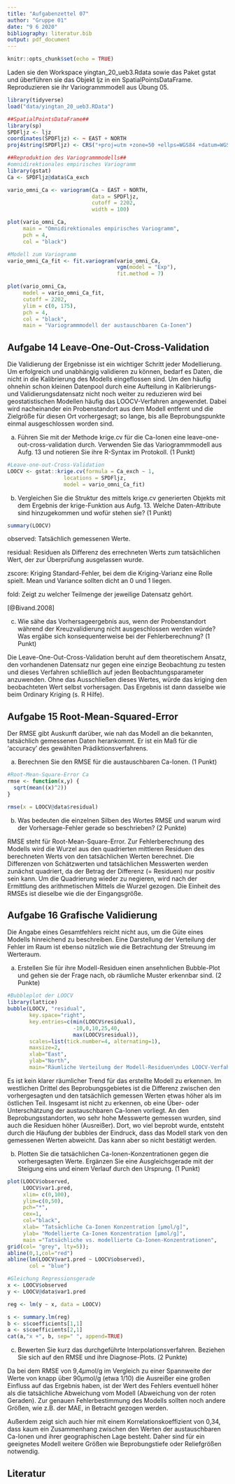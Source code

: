 ---
title: "Aufgabenzettel 07"
author: "Gruppe 01"
date: "9 6 2020"
bibliography: literatur.bib
output: pdf_document
---

```{r setup, include=FALSE}
knitr::opts_chunk$set(echo = TRUE)
```
Laden sie den Workspace yingtan_20_ueb3.Rdata sowie das Paket gstat und überführen sie das Objekt ljz in ein SpatialPointsDataFrame. Reproduzieren sie ihr Variogrammmodell aus Übung 05.
```{r}
library(tidyverse)
load("data/yingtan_20_ueb3.RData")

##SpatialPointsDataFrame##
library(sp)
SPDFljz <- ljz
coordinates(SPDFljz) <- ~ EAST + NORTH
proj4string(SPDFljz) <- CRS("+proj=utm +zone=50 +ellps=WGS84 +datum=WGS84")

##Reproduktion des Variogrammmodells##
#omnidirektionales empirisches Variogramm
library(gstat)
Ca <- SPDFljz@data$Ca_exch

vario_omni_Ca <- variogram(Ca ~ EAST + NORTH,
                           data = SPDFljz,
                           cutoff = 2202,
                           width = 100)

plot(vario_omni_Ca,
     main = "Omnidirektionales empirisches Variogramm",
     pch = 4,
     col = "black")

#Modell zum Variogramm
vario_omni_Ca_fit <- fit.variogram(vario_omni_Ca, 
                                   vgm(model = "Exp"),
                                   fit.method = 7)

plot(vario_omni_Ca,
     model = vario_omni_Ca_fit,
     cutoff = 2202,
     ylim = c(0, 175),
     pch = 4,
     col = "black",
     main = "Variogrammmodell der austauschbaren Ca-Ionen")
```
## Aufgabe 14 Leave-One-Out-Cross-Validation

Die Validierung der Ergebnisse ist ein wichtiger Schritt jeder Modellierung. Um erfolgreich und unabhängig validieren zu können, bedarf es Daten, die nicht in die Kalibrierung des Modells eingeflossen sind. Um den häufig ohnehin schon kleinen Datenpool durch eine Aufteilung in Kalibrierungs- und Validierungsdatensatz nicht noch weiter zu reduzieren wird bei geostatistischen Modellen häufig das LOOCV-Verfahren angewendet. Dabei wird nacheinander ein Probenstandort aus dem Modell entfernt und die Zielgröße für diesen Ort vorhergesagt; so lange, bis alle Beprobungspunkte einmal ausgeschlossen worden sind.

a) Führen Sie mit der Methode krige.cv für die Ca-Ionen eine leave-one-out-cross-validation durch. Verwenden Sie das Variogrammmodell aus Aufg. 13 und notieren Sie ihre R-Syntax im Protokoll. (1 Punkt)
```{r Aufgabe 14a}
#Leave-one-out-Cross-Validation
LOOCV <- gstat::krige.cv(formula = Ca_exch ~ 1, 
                  locations = SPDFljz,
                  model = vario_omni_Ca_fit)
```
b) Vergleichen Sie die Struktur des mittels krige.cv generierten Objekts mit dem Ergebnis der krige-Funktion aus Aufg. 13. Welche Daten-Attribute sind hinzugekommen und wofür stehen sie? (1 Punkt)
```{r Aufgabe 14b}
summary(LOOCV)

```


observed: Tatsächlich gemessenen Werte.

residual: Residuen als Differenz des errechneten Werts zum tatsächlichen Wert, der zur Überprüfung ausgelassen wurde.

zscore: Kriging Standard-Fehler, bei dem die Kriging-Varianz eine Rolle spielt. Mean und Variance sollten dicht an 0 und 1 liegen.

fold: Zeigt zu welcher Teilmenge der jeweilige Datensatz gehört.

[@Bivand.2008]

c) Wie sähe das Vorhersageergebnis aus, wenn der Probenstandort während der Kreuzvalidierung nicht ausgeschlossen werden würde? Was ergäbe sich konsequenterweise bei der Fehlerberechnung? (1 Punkt)

Die Leave-One-Out-Cross-Validation beruht auf dem theoretischem Ansatz, den vorhandenen Datensatz nur gegen eine einzige Beobachtung zu testen und dieses Verfahren schließlich auf jeden Beobachtungsparameter anzuwenden. Ohne das Ausschließen dieses Wertes, würde das kriging den beobachteten Wert selbst vorhersagen. Das Ergebnis ist dann dasselbe wie beim Ordinary Kriging (s. R Hilfe).

## Aufgabe 15 Root-Mean-Squared-Error

Der RMSE gibt Auskunft darüber, wie nah das Modell an die bekannten, tatsächlich gemessenen Daten herankommt. Er ist ein Maß für die 'accuracy' des gewählten Prädiktionsverfahrens.

a) Berechnen Sie den RMSE für die austauschbaren Ca-Ionen. (1 Punkt)
```{r Aufgabe 15a}
#Root-Mean-Square-Error Ca
rmse <- function(x,y) {
  sqrt(mean((x)^2))
}

rmse(x = LOOCV@data$residual)
```
b) Was bedeuten die einzelnen Silben des Wortes RMSE und warum wird der Vorhersage-Fehler gerade so beschrieben? (2 Punkte)

RMSE steht für Root-Mean-Square-Error. Zur Fehlerberechnung des Modells wird die Wurzel aus den quadrierten mittleren Residuen des berechneten Werts von den tatsächlichen Werten berechnet. Die Differenzen von Schätzwerten und tatsächlichen Messwerten werden zunächst quadriert, da der Betrag der Differenz (= Residuen) nur positiv sein kann. Um die Quadrierung wieder zu negieren, wird nach der Ermittlung des arithmetischen Mittels die Wurzel gezogen. Die Einheit des RMSEs ist dieselbe wie die der Eingangsgröße.

## Aufgabe 16 Grafische Validierung

Die Angabe eines Gesamtfehlers reicht nicht aus, um die Güte eines Modells hinreichend zu beschreiben. Eine Darstellung der Verteilung der Fehler im Raum ist ebenso nützlich wie die Betrachtung der Streuung im Werteraum.

a) Erstellen Sie für ihre Modell-Residuen einen ansehnlichen Bubble-Plot und gehen sie der Frage nach, ob räumliche Muster erkennbar sind. (2 Punkte)
```{r Aufgabe 16a}
#Bubbleplot der LOOCV
library(lattice)
bubble(LOOCV, "residual",
       key.space="right",
       key.entries=c(min(LOOCV$residual),
                     -10,0,10,25,40,
                     max(LOOCV$residual)),
       scales=list(tick.number=4, alternating=1),
       maxsize=2,
       xlab="East",
       ylab="North",
       main="Räumliche Verteilung der Modell-Residuen\ndes LOOCV-Verfahrens der austauschbaren Ca-Ionen")
```
Es ist kein klarer räumlicher Trend für das erstellte Modell zu erkennen. Im westlichen Drittel des Beprobungsgebietes ist die Differenz zwischen den vorhergesagten und den tatsächlich gemessen Werten etwas höher als im östlichen Teil. Insgesamt ist nicht zu erkennen, ob eine Über- oder Unterschätzung der austauschbaren Ca-Ionen vorliegt. An den Beprobungsstandorten, wo sehr hohe Messwerte gemessen wurden, sind auch die Residuen höher (Ausreißer). Dort, wo viel beprobt wurde, entsteht durch die Häufung der bubbles der Eindruck, dass das Modell stark von den gemessenen Werten abweicht. Das kann aber so nicht bestätigt werden.

b) Plotten Sie die tatsächlichen Ca-Ionen-Konzentrationen gegen die vorhergesagten Werte. Ergänzen Sie eine Ausgleichsgerade mit der Steigung eins und einem Verlauf durch den Ursprung. (1 Punkt)
```{r Aufgabe 16b}
plot(LOOCV$observed, 
     LOOCV$var1.pred, 
     xlim= c(0,100), 
     ylim=c(0,50), 
     pch="*", 
     cex=1, 
     col="black", 
     xlab= "Tatsächliche Ca-Ionen Konzentration [µmol/g]",
     ylab= "Modellierte Ca-Ionen Konzentration [µmol/g]", 
     main ="Tatsächliche vs. modellierte Ca-Ionen-Konzentrationen", 
grid(col= "grey", lty=5)); 
abline(0,1,col="red")
abline(lm(LOOCV$var1.pred ~ LOOCV$observed),
       col = "blue")

#Gleichung Regressionsgerade
x <- LOOCV$observed
y <- LOOCV@data$var1.pred

reg <- lm(y ~ x, data = LOOCV)

s <- summary.lm(reg)
b <- s$coefficients[1,1]
a <- s$coefficients[2,1]
cat(a,"x +", b, sep=" ", append=TRUE)
```
c) Bewerten Sie kurz das durchgeführte Interpolationsverfahren. Beziehen Sie sich auf den RMSE und ihre Diagnose-Plots. (2 Punkte)

Da bei dem RMSE von 9,4$\mu$mol/g im Vergleich zu einer Spannweite der Werte von knapp über 90$\mu$mol/g (etwa 1/10) die Ausreißer eine großen Einfluss auf das Ergebnis haben, ist der Wert des Fehlers eventuell höher als die tatsächliche Abweichung vom Modell (Abweichung von der roten Geraden). Zur genauen Fehlerbestimmung des Modells sollten noch andere Größen, wie z.B. der MAE, in Betracht gezogen werden. 

Außerdem zeigt sich auch hier mit einem Korrelationskoeffizient von 0,34, dass kaum ein Zusammenhang zwischen den Werten der austauschbaren Ca-Ionen und ihrer geographischen Lage besteht. Daher sind für ein geeignetes Modell weitere Größen wie Beprobungstiefe oder Reliefgrößen notwendig.

## Literatur
